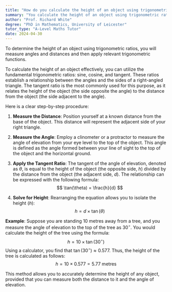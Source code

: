 ```yaml
---
title: "How do you calculate the height of an object using trigonometric ratios?"
summary: "You calculate the height of an object using trigonometric ratios by measuring angles and distances and applying trigonometric functions."
author: "Prof. Richard White"
degree: "PhD in Mathematics, University of Leicester"
tutor_type: "A-Level Maths Tutor"
date: 2024-04-30
---
```


To determine the height of an object using trigonometric ratios, you will measure angles and distances and then apply relevant trigonometric functions.

To calculate the height of an object effectively, you can utilize the fundamental trigonometric ratios: sine, cosine, and tangent. These ratios establish a relationship between the angles and the sides of a right-angled triangle. The tangent ratio is the most commonly used for this purpose, as it relates the height of the object (the side opposite the angle) to the distance from the object (the side adjacent to the angle).

Here is a clear step-by-step procedure:

1. **Measure the Distance**: Position yourself at a known distance from the base of the object. This distance will represent the adjacent side of your right triangle.

2. **Measure the Angle**: Employ a clinometer or a protractor to measure the angle of elevation from your eye level to the top of the object. This angle is defined as the angle formed between your line of sight to the top of the object and the horizontal ground.

3. **Apply the Tangent Ratio**: The tangent of the angle of elevation, denoted as $\theta$, is equal to the height of the object (the opposite side, $h$) divided by the distance from the object (the adjacent side, $d$). The relationship can be expressed with the following formula:
   $$
   \tan(\theta) = \frac{h}{d}
   $$

4. **Solve for Height**: Rearranging the equation allows you to isolate the height ($h$):
   $$
   h = d \times \tan(\theta)
   $$

**Example**: Suppose you are standing $10$ metres away from a tree, and you measure the angle of elevation to the top of the tree as $30^\circ$. You would calculate the height of the tree using the formula:
$$
h = 10 \times \tan(30^\circ)
$$
Using a calculator, you find that $\tan(30^\circ) \approx 0.577$. Thus, the height of the tree is calculated as follows:
$$
h = 10 \times 0.577 = 5.77 \text{ metres}
$$

This method allows you to accurately determine the height of any object, provided that you can measure both the distance to it and the angle of elevation.
    